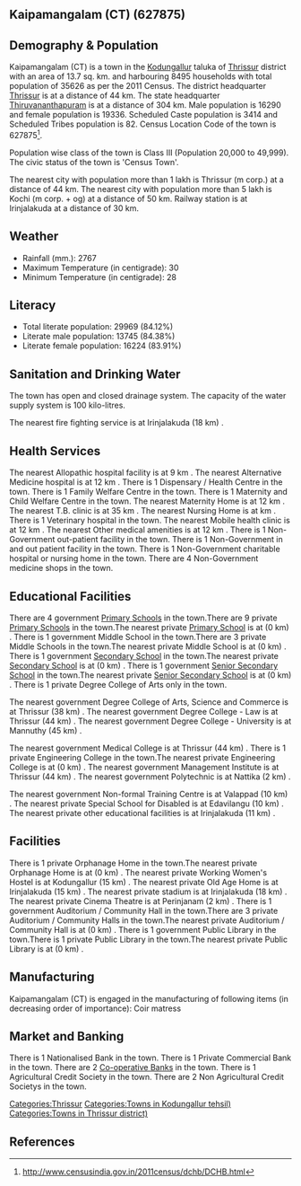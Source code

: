 {{Infobox settlement
| name=Kaipamangalam (CT)
| native_name=
| native_name_lang=
| other_name=
| nickname=
| settlement_type=Town
| image_skyline=
| image_alt=
| image_caption=
| pushpin_map=India Kerala
| pushpin_label_position=right
| pushpin_map_alt=
| pushpin_map_caption=Location in Kerala, India
| latd=
| latm=
| lats=
| latNS=
| longd=
| longm=
| longs=
| longEW=
| coordinates_display=inline,title
| subdivision_type=Country
| subdivision_name={{flag|India}}
| subdivision_type1=[[States and territories of India|State]]
| subdivision_name1=Kerala 
| subdivision_type2=[[List of districts of India|District]]
| subdivision_name2=Thrissur
| subdivision_type3=Tahsil
| subdivision_name3=Kodungallur
| website=
| established_title=<!-- Established -->
| established_date=
| founder=
| named_for=
| government_type=
| governing_body=
| unit_pref=Metric
| area_footnotes=
| area_rank=
| area_total_km2=13.7
| elevation_footnotes=
| elevation_m=
| population_total=35626
| population_as_of=2011
| population_rank=
| population_density_km2=2600
| population_demonym=
| population_footnotes=
| demographics_type1=Languages=
| demographics1_title1=Official=
| demographics1_info1=[[Malayalam language|Malayalam]]
| timezone1=[[Indian Standard Time|IST]]
| utc_offset1==+5:30
| postal_code_type=[[Postal Index Number|PIN]]
| postal_code=
| area_code_type=Telephone code
| area_code=
| registration_plate=
| blank1_name_sec1=Nearest city
| blank1_info_sec1=[[Thrissur (m corp.)]]
| blank2_name_sec1=[[Human sex ratio|Sex ratio]]
| blank2_info_sec1=1186
| blank3_name_sec1=Literacy
| blank3_info_sec1=84.12%
| blank1_name_sec2=[[2011 Census of India|2011 census]] code
| blank1_info_sec2=627875
| footnotes=
}}

== Kaipamangalam (CT) (627875) ==

== Demography & Population ==

Kaipamangalam (CT) is a town in the [[Kodungallur]] taluka of [[Thrissur]] district with an area of 13.7 sq. km. and harbouring 8495 households with total population of 35626 as per the 2011 Census. The district headquarter [[Thrissur]] is at a distance of 44 km. The state headquarter [[Thiruvananthapuram]] is at a distance of 304 km. Male population is 16290 and female population is 19336. Scheduled Caste population is 3414 and Scheduled Tribes population is 82. Census Location Code of the town is 627875<ref>http://www.censusindia.gov.in/2011census/dchb/DCHB.html</ref>.

Population wise class of the town is Class III (Population 20,000 to 49,999).
The civic status of the town is 'Census Town'.

The nearest city with population more than 1 lakh is Thrissur (m corp.) at a distance of 44 km. The nearest city with population more than 5 lakh is Kochi (m corp. + og)  at a distance of 50 km. Railway station is at Irinjalakuda at a distance of 30 km.


== Weather ==  
* Rainfall (mm.): 2767 
* Maximum Temperature (in centigrade): 30
* Minimum Temperature (in centigrade): 28


== Literacy ==  
* Total literate population: 29969 (84.12%)
* Literate male population: 13745 (84.38%)
* Literate female population: 16224 (83.91%)


== Sanitation and Drinking Water ==  
The town has open and closed drainage system.
The capacity of the water supply system is 100 kilo-litres.

The nearest fire fighting service is at Irinjalakuda (18 km) .


== Health Services ==
The nearest Allopathic hospital facility is at 9 km .
The nearest Alternative Medicine hospital is at 12 km .
There is 1 Dispensary / Health Centre in the town.
There is 1 Family Welfare Centre in the town.
There is 1 Maternity and Child Welfare Centre in the town.
The nearest Maternity Home is at 12 km .
The nearest T.B. clinic is at 35 km .
The nearest Nursing Home is at  km .
There is 1 Veterinary hospital in the town.
The nearest Mobile health clinic is at 12 km .
The nearest Other medical amenities is at 12 km .
There is 1 Non-Government out-patient facility in the town.
There is 1 Non-Government in and out patient facility in the town.
There is 1 Non-Government charitable hospital or nursing home in the town.
There are 4 Non-Government medicine shops in the town.


== Educational Facilities ==
There are 4 government [[Primary School]]s in the town.There are 9 private [[Primary School]]s in the town.The nearest private [[Primary School]] is at  (0 km) .
There is 1 government Middle School in the town.There are 3 private Middle Schools in the town.The nearest private Middle School is at  (0 km) .
There is 1 government [[Secondary School]] in the town.The nearest private [[Secondary School]] is at  (0 km) .
There is 1 government [[Senior Secondary School]] in the town.The nearest private [[Senior Secondary School]] is at  (0 km) .
There is 1 private Degree College of Arts only in the town. 
 
 
 
 
The nearest government Degree College of Arts, Science and Commerce is at Thrissur (38 km) .
The nearest government Degree College - Law is at Thrissur (44 km) .
The nearest government Degree College - University is at Mannuthy (45 km) .
 
The nearest government Medical College is at Thrissur (44 km) .
There is 1 private Engineering College in the town.The nearest private Engineering College is at  (0 km) .
The nearest government Management Institute is at Thrissur (44 km) .
The nearest government Polytechnic is at Nattika (2 km) .
 
The nearest government Non-formal Training Centre is at Valappad (10 km) .
The nearest private Special School for Disabled is at Edavilangu (10 km) .
The nearest private other educational facilities is at Irinjalakuda (11 km) .


== Facilities ==
There is 1 private Orphanage Home in the town.The nearest private Orphanage Home is at  (0 km) .
The nearest private Working Women's Hostel is at Kodungallur (15 km) .
The nearest private Old Age Home is at Irinjalakuda (15 km) .
The nearest private stadium is at Irinjalakuda (18 km) .
The nearest private Cinema Theatre is at Perinjanam (2 km) .
There is 1 government Auditorium / Community Hall in the town.There are 3 private Auditorium / Community Halls in the town.The nearest private Auditorium / Community Hall is at  (0 km) .
There is 1 government Public Library in the town.There is 1 private Public Library in the town.The nearest private Public Library is at  (0 km) .


== Manufacturing ==
Kaipamangalam (CT) is engaged in the manufacturing of following items (in decreasing order of importance): Coir matress


== Market and Banking ==
There is 1 Nationalised Bank in the town.
There is 1 Private Commercial Bank in the town.
There are 2 [[Co-operative Bank]]s in the town.
There is 1 Agricultural Credit Society in the town.
There are 2 Non Agricultural Credit Societys in the town.


[[Categories:Thrissur]]
[[Categories:Towns in Kodungallur tehsil)]]
[[Categories:Towns in Thrissur district)]]


== References ==
{{Reflist}}


